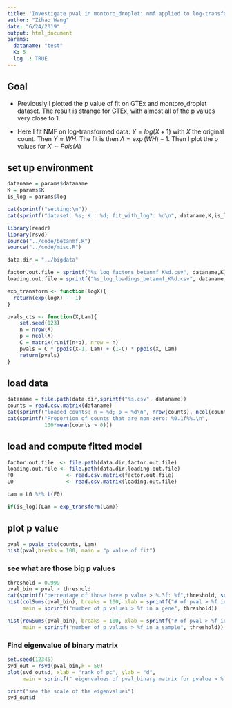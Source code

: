 ```yaml
---
title: 'Investigate pval in montoro_droplet: nmf applied to log-transformed data'
author: "Zihao Wang"
date: "6/24/2019"
output: html_document
params:
  dataname: "test"
  K: 5
  log  : TRUE
---
```


## Goal
* Previously I plotted the p value of fit on GTEx and montoro_droplet dataset. The result is strange for GTEx, with almost all of the p values very close to 1. 

* Here I fit NMF on log-transformed data: $Y = log(X + 1)$ with $X$ the original count. Then $Y \approx W H$. The fit is then $\Lambda  = \exp(WH) - 1$. Then I plot the p values for $X \sim Pois(\Lambda)$ 


## set up environment
```r
dataname = params$dataname
K = params$K
is_log = params$log

cat(sprintf("setting:\n"))
cat(sprintf("dataset: %s; K : %d; fit_with_log?: %d\n", dataname,K,is_log))

library(readr)
library(rsvd)
source("../code/betanmf.R")
source("../code/misc.R")

data.dir = "../bigdata"

factor.out.file = sprintf("%s_log_factors_betanmf_K%d.csv", dataname,K)
loading.out.file = sprintf("%s_log_loadings_betanmf_K%d.csv", dataname,K)

exp_transform <- function(logX){
  return(exp(logX) -  1)
}

pvals_cts <- function(X,Lam){
    set.seed(123)
    n = nrow(X)
    p = ncol(X)
    C = matrix(runif(n*p), nrow = n)
    pvals = C * ppois(X-1, Lam) + (1-C) * ppois(X, Lam)
    return(pvals)
}
```

## load  data
```r
dataname = file.path(data.dir,sprintf("%s.csv", dataname))
counts = read.csv.matrix(dataname)
cat(sprintf("loaded counts: n = %d; p = %d\n", nrow(counts), ncol(counts)))
cat(sprintf("Proportion of counts that are non-zero: %0.1f%%.\n",
            100*mean(counts > 0)))
```


## load and compute fitted model
```r
factor.out.file  <- file.path(data.dir,factor.out.file)
loading.out.file <- file.path(data.dir,loading.out.file)
F0                 <- read.csv.matrix(factor.out.file)
L0                 <- read.csv.matrix(loading.out.file)

Lam = L0 %*% t(F0)

if(is_log){Lam = exp_transform(Lam)}
```


## plot p value
```r
pval = pvals_cts(counts, Lam)
hist(pval,breaks = 100, main = "p value of fit")
```

### see what are those big p values
```r
threshold = 0.999
pval_bin = pval > threshold
cat(sprintf("percentage of those have p value > %.3f: %f",threshold, sum(pval_bin)/(nrow(pval)*ncol(pval))))
hist(colSums(pval_bin), breaks = 100, xlab = sprintf("# of pval > %f in a gene", threshold), 
     main = sprintf("number of p values > %f in a gene", threshold))

hist(rowSums(pval_bin), breaks = 100, xlab = sprintf("# of pval > %f in a sample", threshold), 
     main = sprintf("number of p values > %f in a sample", threshold))

```


### Find eigenvalue of binary matrix
```r
set.seed(12345)
svd_out = rsvd(pval_bin,k = 50)
plot(svd_out$d, xlab = "rank of pc", ylab = "d", 
     main = sprintf(" eigenvalues of pval_binary matrix for pvalue > %.3f", threshold))

print("see the scale of the eigenvalues")
svd_out$d
```




